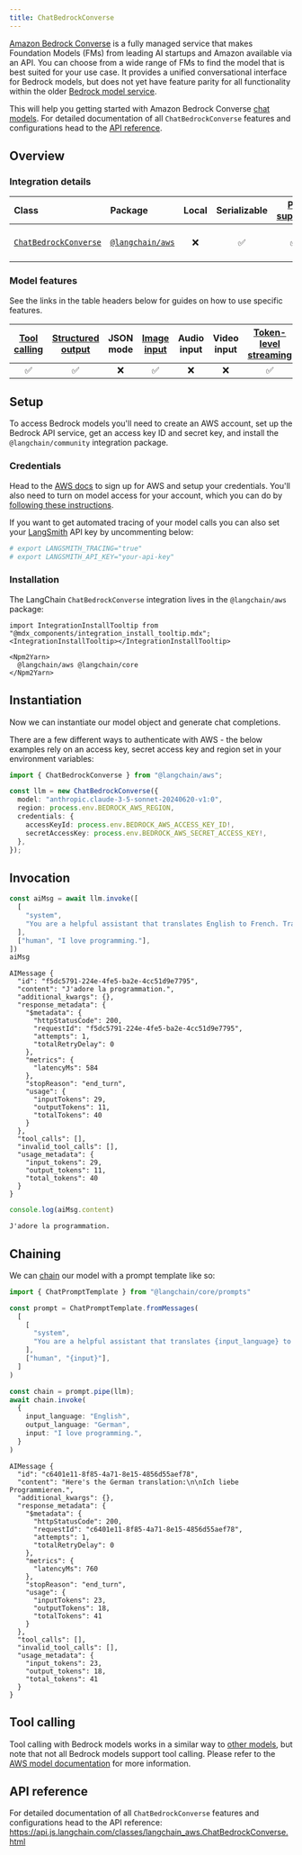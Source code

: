 ```yaml
---
title: ChatBedrockConverse
---
```


[Amazon Bedrock Converse](https://docs.aws.amazon.com/bedrock/latest/APIReference/API_runtime_Converse.html) is a fully managed service that makes Foundation Models (FMs) from leading AI startups and Amazon available via an API. You can choose from a wide range of FMs to find the model that is best suited for your use case. It provides a unified conversational interface for Bedrock models, but does not yet have feature parity for all functionality within the older [Bedrock model service](/oss/javascript/integrations/chat/bedrock).

This will help you getting started with Amazon Bedrock Converse [chat models](/oss/javascript/concepts/chat_models). For detailed documentation of all `ChatBedrockConverse` features and configurations head to the [API reference](https://api.js.langchain.com/classes/langchain_aws.ChatBedrockConverse.html).

## Overview
### Integration details

| Class | Package | Local | Serializable | [PY support](https://python.langchain.com/docs/integrations/chat/bedrock/#beta-bedrock-converse-api) | Package downloads | Package latest |
| :--- | :--- | :---: | :---: |  :---: | :---: | :---: |
| [`ChatBedrockConverse`](https://api.js.langchain.com/classes/langchain_aws.ChatBedrockConverse.html) | [`@langchain/aws`](https://npmjs.com/@langchain/aws) | ❌ | ✅ | ✅ | ![NPM - Downloads](https://img.shields.io/npm/dm/@langchain/aws?style=flat-square&label=%20&) | ![NPM - Version](https://img.shields.io/npm/v/@langchain/aws?style=flat-square&label=%20&) |

### Model features

See the links in the table headers below for guides on how to use specific features.

| [Tool calling](/oss/javascript/how-to/tool_calling) | [Structured output](/oss/javascript/how-to/structured_output/) | JSON mode | [Image input](/oss/javascript/how-to/multimodal_inputs/) | Audio input | Video input | [Token-level streaming](/oss/javascript/how-to/chat_streaming/) | [Token usage](/oss/javascript/how-to/chat_token_usage_tracking/) | [Logprobs](/oss/javascript/how-to/logprobs/) |
| :---: | :---: | :---: | :---: |  :---: | :---: | :---: | :---: | :---: |
| ✅ | ✅ | ❌ | ✅ | ❌ | ❌ | ✅ | ✅ | ❌ | 

## Setup

To access Bedrock models you'll need to create an AWS account, set up the Bedrock API service, get an access key ID and secret key, and install the `@langchain/community` integration package.

### Credentials

Head to the [AWS docs](https://docs.aws.amazon.com/bedrock/latest/userguide/getting-started.html) to sign up for AWS and setup your credentials. You'll also need to turn on model access for your account, which you can do by [following these instructions](https://docs.aws.amazon.com/bedrock/latest/userguide/model-access.html).

If you want to get automated tracing of your model calls you can also set your [LangSmith](https://docs.smith.langchain.com/) API key by uncommenting below:

```bash
# export LANGSMITH_TRACING="true"
# export LANGSMITH_API_KEY="your-api-key"
```

### Installation

The LangChain `ChatBedrockConverse` integration lives in the `@langchain/aws` package:

```{=mdx}
import IntegrationInstallTooltip from "@mdx_components/integration_install_tooltip.mdx";
<IntegrationInstallTooltip></IntegrationInstallTooltip>

<Npm2Yarn>
  @langchain/aws @langchain/core
</Npm2Yarn>

```
## Instantiation

Now we can instantiate our model object and generate chat completions.

There are a few different ways to authenticate with AWS - the below examples rely on an access key, secret access key and region set in your environment variables:


```typescript
import { ChatBedrockConverse } from "@langchain/aws";

const llm = new ChatBedrockConverse({
  model: "anthropic.claude-3-5-sonnet-20240620-v1:0",
  region: process.env.BEDROCK_AWS_REGION,
  credentials: {
    accessKeyId: process.env.BEDROCK_AWS_ACCESS_KEY_ID!,
    secretAccessKey: process.env.BEDROCK_AWS_SECRET_ACCESS_KEY!,
  },
});
```
## Invocation


```typescript
const aiMsg = await llm.invoke([
  [
    "system",
    "You are a helpful assistant that translates English to French. Translate the user sentence.",
  ],
  ["human", "I love programming."],
])
aiMsg
```
```output
AIMessage {
  "id": "f5dc5791-224e-4fe5-ba2e-4cc51d9e7795",
  "content": "J'adore la programmation.",
  "additional_kwargs": {},
  "response_metadata": {
    "$metadata": {
      "httpStatusCode": 200,
      "requestId": "f5dc5791-224e-4fe5-ba2e-4cc51d9e7795",
      "attempts": 1,
      "totalRetryDelay": 0
    },
    "metrics": {
      "latencyMs": 584
    },
    "stopReason": "end_turn",
    "usage": {
      "inputTokens": 29,
      "outputTokens": 11,
      "totalTokens": 40
    }
  },
  "tool_calls": [],
  "invalid_tool_calls": [],
  "usage_metadata": {
    "input_tokens": 29,
    "output_tokens": 11,
    "total_tokens": 40
  }
}
```

```typescript
console.log(aiMsg.content)
```
```output
J'adore la programmation.
```
## Chaining

We can [chain](/oss/javascript/how-to/sequence/) our model with a prompt template like so:


```typescript
import { ChatPromptTemplate } from "@langchain/core/prompts"

const prompt = ChatPromptTemplate.fromMessages(
  [
    [
      "system",
      "You are a helpful assistant that translates {input_language} to {output_language}.",
    ],
    ["human", "{input}"],
  ]
)

const chain = prompt.pipe(llm);
await chain.invoke(
  {
    input_language: "English",
    output_language: "German",
    input: "I love programming.",
  }
)
```
```output
AIMessage {
  "id": "c6401e11-8f85-4a71-8e15-4856d55aef78",
  "content": "Here's the German translation:\n\nIch liebe Programmieren.",
  "additional_kwargs": {},
  "response_metadata": {
    "$metadata": {
      "httpStatusCode": 200,
      "requestId": "c6401e11-8f85-4a71-8e15-4856d55aef78",
      "attempts": 1,
      "totalRetryDelay": 0
    },
    "metrics": {
      "latencyMs": 760
    },
    "stopReason": "end_turn",
    "usage": {
      "inputTokens": 23,
      "outputTokens": 18,
      "totalTokens": 41
    }
  },
  "tool_calls": [],
  "invalid_tool_calls": [],
  "usage_metadata": {
    "input_tokens": 23,
    "output_tokens": 18,
    "total_tokens": 41
  }
}
```
## Tool calling

Tool calling with Bedrock models works in a similar way to [other models](/oss/javascript/how-to/tool_calling), but note that not all Bedrock models support tool calling. Please refer to the [AWS model documentation](https://docs.aws.amazon.com/bedrock/latest/APIReference/welcome.html) for more information.

## API reference

For detailed documentation of all `ChatBedrockConverse` features and configurations head to the API reference: https://api.js.langchain.com/classes/langchain_aws.ChatBedrockConverse.html
